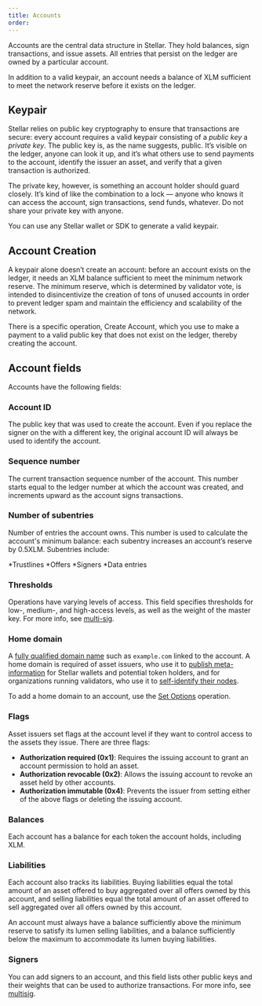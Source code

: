 ```yaml
---
title: Accounts
order: 
---
```

Accounts are the central data structure in Stellar.  They hold balances, sign transactions, and issue assets.  All entries that persist on the ledger are owned by a particular account. 

In addition to a valid keypair, an account needs a balance of XLM sufficient to meet the network reserve before it exists on the ledger.    

## Keypair 
Stellar relies on public key cryptography to ensure that transactions are secure: every account requires a valid keypair consisting of a *public key* a *private key*. The public key is, as the name suggests, public.  It’s visible on the ledger, anyone can look it up, and it’s what others use to send payments to the account, identify the issuer an asset, and verify that a given transaction is authorized.  

The private key, however, is something an account holder should guard closely. It’s kind of like the combination to a lock — anyone who knows it can access the account, sign transactions, send funds, whatever.  Do not share your private key with anyone.

You can use any Stellar wallet or SDK to generate a valid keypair.

## Account Creation
A keypair alone doesn’t create an account: before an account exists on the ledger, it needs an XLM balance sufficient to meet the minimum network reserve.  The minimum reserve, which is determined by validator vote, is intended to disincentivize the creation of tons of unused accounts in order to prevent ledger spam and maintain the efficiency and scalability of the network.

There is a specific operation, Create Account, which you use to make a payment to a valid public key that does not exist on the ledger, thereby creating the account.

## Account fields
Accounts have the following fields:

### Account ID
The public key that was used to create the account.  Even if you replace the signer on the with a different key, the original account ID will always be used to identify the account.

### Sequence number
The current transaction sequence number of the account. This number starts equal to the ledger number at which the account was created, and increments upward as the account signs transactions.  

### Number of subentries
Number of entries the account owns. This number is used to calculate the account's minimum balance: each subentry increases an account’s reserve by 0.5XLM.  Subentries include:

*Trustlines
*Offers
*Signers
*Data entries

### Thresholds
Operations have varying levels of access. This field specifies thresholds for low-, medium-, and high-access levels, as well as the weight of the master key. For more info, see [multi-sig](link).

### Home domain
A [fully qualified domain name](https://en.wikipedia.org/wiki/Fully_qualified_domain_name) such as `example.com` linked to the account. A home domain is required of asset issuers, who use it to [publish meta-information](link) for Stellar wallets and potential token holders, and for organizations running validators, who use it to [self-identify their nodes](link).

To add a home domain to an account, use the [Set Options](link) operation.

### Flags
Asset issuers set flags at the account level if they want to control access to the assets they issue.  There are three flags:
 - **Authorization required (0x1)**: Requires the issuing account to grant an account permission to hold an asset.
 - **Authorization revocable (0x2)**: Allows the issuing account to revoke an asset held by other accounts.
 - **Authorization immutable (0x4)**: Prevents the issuer from setting either of the above flags or deleting the issuing account.

### Balances
Each account has a balance for each token the account holds, including XLM.  

### Liabilities
Each account also tracks its liabilities. Buying liabilities equal the total amount of an asset offered to buy aggregated over all offers owned by this account, and selling liabilities equal the total amount of an asset offered to sell aggregated over all offers owned by this account. 

An account must always have a balance sufficiently above the minimum reserve to satisfy its lumen selling liabilities, and a balance sufficiently below the maximum to accommodate its lumen buying liabilities.

### Signers
You can add signers to an account, and this field lists other public keys and their weights that can be used to authorize transactions.  For more info, see [multisig](link).
